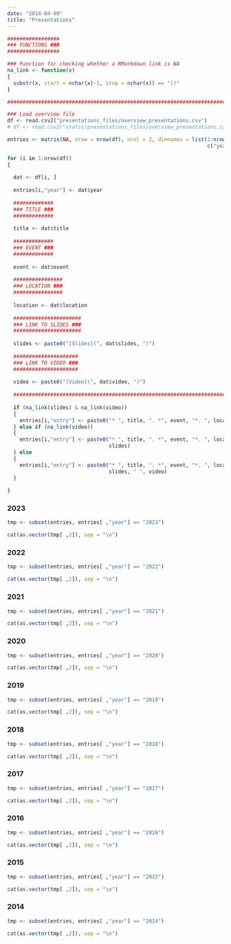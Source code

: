 ```yaml
---
date: "2014-04-09"
title: "Presentations"
---
```


```r
#################
### FUNCTIONS ###
#################

### Function for checking whether a RMarkdown link is NA
na_link <- function(x)
{
  substr(x, start = nchar(x)-1, stop = nchar(x)) == "()"
}

################################################################################

### Load overview file
df <- read.csv2("presentations_files/overview_presentations.csv")
# df <- read.csv2("static/presentations_files/overview_presentations.csv") # For local use

entries <- matrix(NA, nrow = nrow(df), ncol = 2, dimnames = list(1:nrow(df), 
                                                                 c("year", "entry")))

for (i in 1:nrow(df))
{
  
  dat <- df[i, ]
  
  entries[i,"year"] <- dat$year
  
  #############
  ### TITLE ###
  #############
  
  title <- dat$title
  
  #############
  ### EVENT ###
  #############
  
  event <- dat$event
  
  ################
  ### LOCATION ###
  ################
  
  location <- dat$location
  
  ######################
  ### LINK TO SLIDES ###
  ######################
  
  slides <- paste0("[Slides](", dat$slides, ")")
  
  #####################
  ### LINK TO VIDEO ###
  #####################
  
  video <- paste0("[Video](", dat$video, ")")
  
  ################################################################################
  
  if (na_link(slides) & na_link(video))
  {
    entries[i,"entry"] <- paste0("* ", title, ". *", event, "*. ", location, ". ")  
  } else if (na_link(video))
  {
    entries[i,"entry"] <- paste0("* ", title, ". *", event, "*. ", location, ". ", 
                                 slides)  
  } else
  {
    entries[i,"entry"] <- paste0("* ", title, ". *", event, "*. ", location, ". ", 
                                 slides, " ", video)  
  }
  
}
```

### 2023

```r
tmp <- subset(entries, entries[ ,"year"] == "2023")

cat(as.vector(tmp[ ,2]), sep = "\n")
```

### 2022

```r
tmp <- subset(entries, entries[ ,"year"] == "2022")

cat(as.vector(tmp[ ,2]), sep = "\n")
```

### 2021

```r
tmp <- subset(entries, entries[ ,"year"] == "2021")

cat(as.vector(tmp[ ,2]), sep = "\n")
```

### 2020

```r
tmp <- subset(entries, entries[ ,"year"] == "2020")

cat(as.vector(tmp[ ,2]), sep = "\n")
```

### 2019

```r
tmp <- subset(entries, entries[ ,"year"] == "2019")

cat(as.vector(tmp[ ,2]), sep = "\n")
```

### 2018

```r
tmp <- subset(entries, entries[ ,"year"] == "2018")

cat(as.vector(tmp[ ,2]), sep = "\n")
```

### 2017

```r
tmp <- subset(entries, entries[ ,"year"] == "2017")

cat(as.vector(tmp[ ,2]), sep = "\n")
```

### 2016

```r
tmp <- subset(entries, entries[ ,"year"] == "2016")

cat(as.vector(tmp[ ,2]), sep = "\n")
```

### 2015

```r
tmp <- subset(entries, entries[ ,"year"] == "2015")

cat(as.vector(tmp[ ,2]), sep = "\n")
```

### 2014

```r
tmp <- subset(entries, entries[ ,"year"] == "2014")

cat(as.vector(tmp[ ,2]), sep = "\n")
```